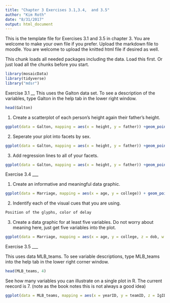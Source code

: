 ```yaml
---
title: "Chapter 3 Exercises 3.1,3.4,  and 3.5"
author: "Kim Roth"
date: "8/31/2017"
output: html_document
---
```


This is the template file for Exercises 3.1 and 3.5 in chapter 3. You are welcome to make your own file if you prefer. Upload the markdown file to moodle. You are welcome to upload the knitted html file if desired as well.

This chunk loads all needed packages including the data. Load this first. Or just load all the chunks before you start.
```r
library(mosaicData)
library(tidyverse)
library("mdsr")
```

Exercise 3.1 
__
This uses the Galton data set. To see a description of the variables, type Galton in the help tab in the lower right window.
```r
head(Galton)
```

1. Create a scatterplot of each person's height again their father's height.
```r
ggplot(data = Galton, mapping = aes(x = height, y = father)) +geom_point()
```
2. Seperate your plot into facets by sex.
```r
ggplot(data = Galton, mapping = aes(x = height, y = father)) +geom_point(mapping = aes(color = sex))
```
3. Add regression lines to all of your facets.
```r
ggplot(data = Galton, mapping = aes(x = height, y = father)) +geom_point(mapping = aes(color = sex))+geom_smooth(method="lm", se=0)
```

Exercise 3.4
___

1. Create an informative and meaningful data graphic.
```r
ggplot(data = Marriage, mapping = aes(x = age, y = college)) + geom_point(mapping = aes(color = delay))
```

2. Indentify each of the visual cues that you are using. 
```r
Position of the glyphs, color of delay
```
3. Create a data graphic for at least five variables. Do not worry about meaning here, just get five variables into the plot.
```r
ggplot(data = Marriage, mapping = aes(x = age, y = college, z = dob, w = prevcount, v = hs)) + geom_point(mapping = aes(color = delay))
```

Exercise 3.5
___

This uses data MLB_teams. To see variable descriptions, type MLB_teams into the help tab in the lower right corner window.
```r
head(MLB_teams, 4)
```

See how many variables you can illustrate on a single plot in R. The current reecord is 7.  (note as the book notes this is not always a good idea)
```r
ggplot(data = MLB_teams, mapping = aes(x = yearID, y = teamID, z = IgID, a = W, b = L, w = prevcount, v = hs)) + geom_point(mapping = aes(color = W))
```

